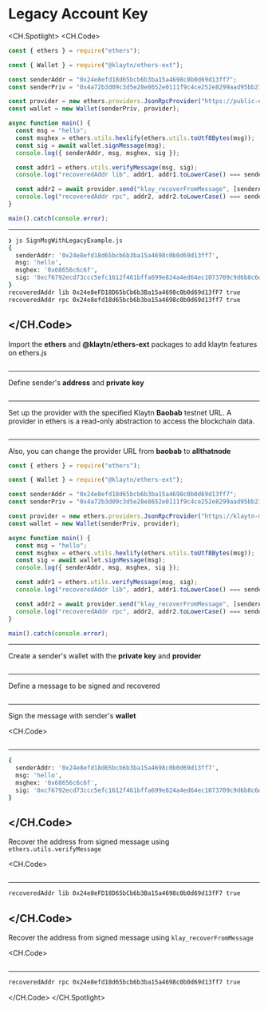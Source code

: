 # Legacy Account Key

<CH.Spotlight>
<CH.Code>

```js SignMsgWithLegacyExample.js
const { ethers } = require("ethers");

const { Wallet } = require("@klaytn/ethers-ext");

const senderAddr = "0x24e8efd18d65bcb6b3ba15a4698c0b0d69d13ff7";
const senderPriv = "0x4a72b3d09c3d5e28e8652e0111f9c4ce252e8299aad95bb219a38eb0a3f4da49";

const provider = new ethers.providers.JsonRpcProvider("https://public-en-baobab.klaytn.net");
const wallet = new Wallet(senderPriv, provider);

async function main() {
  const msg = "hello";
  const msghex = ethers.utils.hexlify(ethers.utils.toUtf8Bytes(msg));
  const sig = await wallet.signMessage(msg);
  console.log({ senderAddr, msg, msghex, sig });

  const addr1 = ethers.utils.verifyMessage(msg, sig);
  console.log("recoveredAddr lib", addr1, addr1.toLowerCase() === senderAddr);

  const addr2 = await provider.send("klay_recoverFromMessage", [senderAddr, msghex, sig, "latest"]);
  console.log("recoveredAddr rpc", addr2, addr2.toLowerCase() === senderAddr);
}

main().catch(console.error);
```

---

```zsh output
❯ js SignMsgWithLegacyExample.js
{
  senderAddr: '0x24e8efd18d65bcb6b3ba15a4698c0b0d69d13ff7',
  msg: 'hello',
  msghex: '0x68656c6c6f',
  sig: '0xcf6792ecd73ccc5efc1612f461bffa699e824a4ed64ec1073709c9d6b8c6daf608060326371544811e2015398f7e48ad839e1f3c551e8cb7c3c82f10d226bd671b'
}
recoveredAddr lib 0x24e8eFD18D65bCb6b3Ba15a4698c0b0d69d13fF7 true
recoveredAddr rpc 0x24e8efd18d65bcb6b3ba15a4698c0b0d69d13ff7 true
```

## </CH.Code>

Import the **ethers** and **@klaytn/ethers-ext** packages to add klaytn features on ethers.js

```js SignMsgWithLegacyExample.js focus=1:3

```

---

Define sender's **address** and **private key**

```js SignMsgWithLegacyExample.js focus=5:6

```

---

Set up the provider with the specified Klaytn **Baobab** testnet URL. A provider in ethers is a read-only abstraction to access the blockchain data.

```js SignMsgWithLegacyExample.js focus=8

```

---

Also, you can change the provider URL from **baobab** to **allthatnode**

```js SignMsgWithLegacyExample.js focus=8
const { ethers } = require("ethers");

const { Wallet } = require("@klaytn/ethers-ext");

const senderAddr = "0x24e8efd18d65bcb6b3ba15a4698c0b0d69d13ff7";
const senderPriv = "0x4a72b3d09c3d5e28e8652e0111f9c4ce252e8299aad95bb219a38eb0a3f4da49";

const provider = new ethers.providers.JsonRpcProvider("https://klaytn-mainnet.g.allthatnode.com/full/evm");
const wallet = new Wallet(senderPriv, provider);

async function main() {
  const msg = "hello";
  const msghex = ethers.utils.hexlify(ethers.utils.toUtf8Bytes(msg));
  const sig = await wallet.signMessage(msg);
  console.log({ senderAddr, msg, msghex, sig });

  const addr1 = ethers.utils.verifyMessage(msg, sig);
  console.log("recoveredAddr lib", addr1, addr1.toLowerCase() === senderAddr);

  const addr2 = await provider.send("klay_recoverFromMessage", [senderAddr, msghex, sig, "latest"]);
  console.log("recoveredAddr rpc", addr2, addr2.toLowerCase() === senderAddr);
}

main().catch(console.error);
```

---

Create a sender's wallet with the **private key** and **provider**

```js SignMsgWithLegacyExample.js focus=9

```

---

Define a message to be signed and recovered

```js SignMsgWithLegacyExample.js focus=12

```

---

Sign the message with sender's **wallet**

<CH.Code>
```js SignMsgWithLegacyExample.js focus=13:15

````
---

```zsh output
{
  senderAddr: '0x24e8efd18d65bcb6b3ba15a4698c0b0d69d13ff7',
  msg: 'hello',
  msghex: '0x68656c6c6f',
  sig: '0xcf6792ecd73ccc5efc1612f461bffa699e824a4ed64ec1073709c9d6b8c6daf608060326371544811e2015398f7e48ad839e1f3c551e8cb7c3c82f10d226bd671b'
}
````

## </CH.Code>

Recover the address from signed message using `ethers.utils.verifyMessage`

<CH.Code>
```js SignMsgWithLegacyExample.js focus=17:18

````

---
```zsh output
recoveredAddr lib 0x24e8eFD18D65bCb6b3Ba15a4698c0b0d69d13fF7 true
````

## </CH.Code>

Recover the address from signed message using `klay_recoverFromMessage`

<CH.Code>
```js SignMsgWithLegacyExample.js focus=20:21

````
---
```zsh output
recoveredAddr rpc 0x24e8efd18d65bcb6b3ba15a4698c0b0d69d13ff7 true
````

</CH.Code>
</CH.Spotlight>
